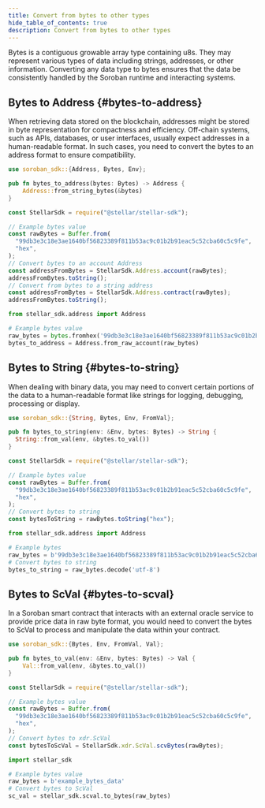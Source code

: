 ```yaml
---
title: Convert from bytes to other types
hide_table_of_contents: true
description: Convert from bytes to other types
---
```



Bytes is a contiguous growable array type containing u8s. They may represent various types of data including strings, addresses, or other information. Converting any data type to bytes ensures that the data be consistently handled by the Soroban runtime and interacting systems.

## Bytes to Address {#bytes-to-address}

When retrieving data stored on the blockchain, addresses might be stored in byte representation for compactness and efficiency. Off-chain systems, such as APIs, databases, or user interfaces, usually expect addresses in a human-readable format. In such cases, you need to convert the bytes to an address format to ensure compatibility.

<CodeExample>

```rust
use soroban_sdk::{Address, Bytes, Env};

pub fn bytes_to_address(bytes: Bytes) -> Address {
    Address::from_string_bytes(&bytes)
}
```

```js
const StellarSdk = require("@stellar/stellar-sdk");

// Example bytes value
const rawBytes = Buffer.from(
  "99db3e3c18e3ae1640bf56823389f811b53ac9c01b2b91eac5c52cba60c5c9fe",
  "hex",
);
// Convert bytes to an account Address
const addressFromBytes = StellarSdk.Address.account(rawBytes);
addressFromBytes.toString();
// Convert from bytes to a string address
const addressFromBytes = StellarSdk.Address.contract(rawBytes);
addressFromBytes.toString();
```

```python
from stellar_sdk.address import Address

# Example bytes value
raw_bytes = bytes.fromhex('99db3e3c18e3ae1640bf56823389f811b53ac9c01b2b91eac5c52cba60c5c9fe')
bytes_to_address = Address.from_raw_account(raw_bytes)
```

</CodeExample>

## Bytes to String {#bytes-to-string}

When dealing with binary data, you may need to convert certain portions of the data to a human-readable format like strings for logging, debugging, processing or display.

<CodeExample>

```rust
use soroban_sdk::{String, Bytes, Env, FromVal};

pub fn bytes_to_string(env: &Env, bytes: Bytes) -> String {
  String::from_val(env, &bytes.to_val())
}
```

```js
const StellarSdk = require("@stellar/stellar-sdk");

// Example bytes value
const rawBytes = Buffer.from(
  "99db3e3c18e3ae1640bf56823389f811b53ac9c01b2b91eac5c52cba60c5c9fe",
  "hex",
);
// Convert bytes to string
const bytesToString = rawBytes.toString("hex");
```

```python
from stellar_sdk.address import Address

# Example bytes
raw_bytes = b'99db3e3c18e3ae1640bf56823389f811b53ac9c01b2b91eac5c52cba60c5c9fe'
# Convert bytes to string
bytes_to_string = raw_bytes.decode('utf-8')
```

</CodeExample>

## Bytes to ScVal {#bytes-to-scval}

In a Soroban smart contract that interacts with an external oracle service to provide price data in raw byte format, you would need to convert the bytes to ScVal to process and manipulate the data within your contract.

<CodeExample>

```rust
use soroban_sdk::{Bytes, Env, FromVal, Val};

pub fn bytes_to_val(env: &Env, bytes: Bytes) -> Val {
    Val::from_val(env, &bytes.to_val())
}
```

```js
const StellarSdk = require("@stellar/stellar-sdk");

// Example bytes value
const rawBytes = Buffer.from(
  "99db3e3c18e3ae1640bf56823389f811b53ac9c01b2b91eac5c52cba60c5c9fe",
  "hex",
);
// Convert bytes to xdr.ScVal
const bytesToScVal = StellarSdk.xdr.ScVal.scvBytes(rawBytes);
```

```python
import stellar_sdk

# Example bytes value
raw_bytes = b'example_bytes_data'
# Convert bytes to ScVal
sc_val = stellar_sdk.scval.to_bytes(raw_bytes)
```

</CodeExample>
